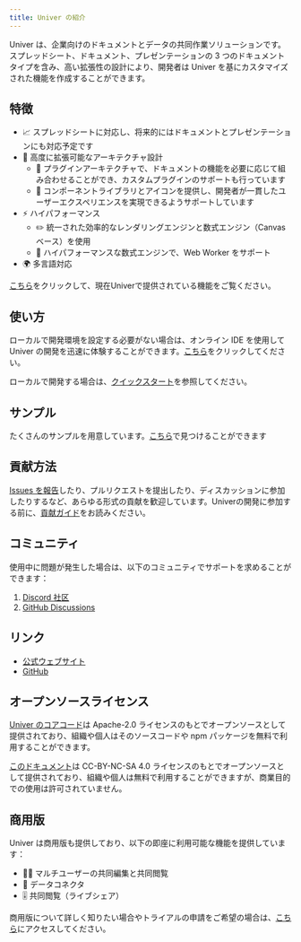 ```yaml
---
title: Univer の紹介
---
```


Univer は、企業向けのドキュメントとデータの共同作業ソリューションです。スプレッドシート、ドキュメント、プレゼンテーションの 3 つのドキュメントタイプを含み、高い拡張性の設計により、開発者は Univer を基にカスタマイズされた機能を作成することができます。

## 特徴

- 📈 スプレッドシートに対応し、将来的にはドキュメントとプレゼンテーションにも対応予定です
- 🌌 高度に拡張可能なアーキテクチャ設計
  - 🔌 プラグインアーキテクチャで、ドキュメントの機能を必要に応じて組み合わせることができ、カスタムプラグインのサポートも行っています
  - 💄 コンポーネントライブラリとアイコンを提供し、開発者が一貫したユーザーエクスペリエンスを実現できるようサポートしています
- ⚡ ハイパフォーマンス
  - ✏️ 統一された効率的なレンダリングエンジンと数式エンジン（Canvas ベース）を使用
  - 🧮 ハイパフォーマンスな数式エンジンで、Web Worker をサポート
- 🌍 多言語対応

[こちら](/ja-jp/guides/features)をクリックして、現在Univerで提供されている機能をご覧ください。

## 使い方

ローカルで開発環境を設定する必要がない場合は、オンライン IDE を使用して Univer の開発を迅速に体験することができます。[こちら](/playground)をクリックしてください。

ローカルで開発する場合は、[クイックスタート](/ja-jp/guides/quick-start)を参照してください。


## サンプル

たくさんのサンプルを用意しています。[こちら](/playground)で見つけることができます

## 貢献方法

[Issues を報告](https://github.com/dream-num/univer/issues/new/choose)したり、プルリクエストを提出したり、ディスカッションに参加したりするなど、あらゆる形式の貢献を歓迎しています。Univerの開発に参加する前に、[貢献ガイド](https://github.com/dream-num/univer/blob/dev/CONTRIBUTING.md)をお読みください。

## コミュニティ

使用中に問題が発生した場合は、以下のコミュニティでサポートを求めることができます：

1. [Discord 社区](https://discord.gg/XPGnMBmpd6)
2. [GitHub Discussions](https://github.com/dream-num/univer/discussions)

## リンク

- [公式ウェブサイト](https://univer.ai)
- [GitHub](https://github.com/dream-num/univer)

## オープンソースライセンス

[Univer のコアコード](https://github.com/dream-num/univer)は Apache-2.0 ライセンスのもとでオープンソースとして提供されており、組織や個人はそのソースコードや npm パッケージを無料で利用することができます。

[このドキュメント](https://github.com/dream-num/docs)は CC-BY-NC-SA 4.0 ライセンスのもとでオープンソースとして提供されており、組織や個人は無料で利用することができますが、商業目的での使用は許可されていません。

## 商用版

Univer は商用版も提供しており、以下の即座に利用可能な機能を提供しています：

- 👨‍💻 マルチユーザーの共同編集と共同閲覧
- 🛜 データコネクタ
- 🎚️ 共同閲覧（ライブシェア）

商用版について詳しく知りたい場合やトライアルの申請をご希望の場合は、[こちら](/ja-jp/enterprises)にアクセスしてください。

